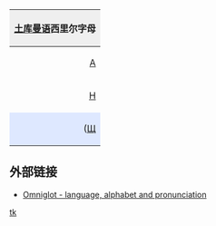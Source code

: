 {| style="margin:0.2em auto;padding:0;border:1px solid #ced8df;clear:{{{clear|both}}};width:{{{width|36em}}};"
! colspan="30" style="background:#efefef;"|[[土库曼语]]西里尔字母
|-lang="tk"
|style="padding-left:0.15em;text-align:right;"|[[А]]
|style="padding-right:0.15em;text-align:left;"|[[а]]
|style="padding-left:0.15em;text-align:right;"|[[Б]]
|style="padding-right:0.15em;text-align:left;"|[[б]]
|style="padding-left:0.15em;text-align:right;"|[[В]]
|style="padding-right:0.15em;text-align:left;"|[[в]]
|style="padding-left:0.15em;text-align:right;"|[[Г]]
|style="padding-right:0.15em;text-align:left;"|[[г]]
|style="padding-left:0.15em;text-align:right;"|[[Д]]
|style="padding-right:0.15em;text-align:left;"|[[д]]
|style="padding-left:0.15em;text-align:right;"|[[Е]]
|style="padding-right:0.15em;text-align:left;"|[[е]]
|style="padding-left:0.15em;text-align:right;"|[[Ё]]
|style="padding-right:0.15em;text-align:left;"|[[ё]]
|style="padding-left:0.15em;text-align:right;"|[[Ж]]
|style="padding-right:0.15em;text-align:left;"|[[ж]]
|style="padding-left:0.15em;text-align:right;"|[[Җ]]
|style="padding-right:0.15em;text-align:left;"|[[җ]]
|style="padding-left:0.15em;text-align:right;"|[[З]]
|style="padding-right:0.15em;text-align:left;"|[[з]]
|style="padding-left:0.15em;text-align:right;"|[[И]]
|style="padding-right:0.15em;text-align:left;"|[[и]]
|style="padding-left:0.15em;text-align:right;"|[[Й]]
|style="padding-right:0.15em;text-align:left;"|[[й]]
|style="padding-left:0.15em;text-align:right;"|[[К]]
|style="padding-right:0.15em;text-align:left;"|[[к]]
|style="padding-left:0.15em;text-align:right;"|[[Л]]
|style="padding-right:0.15em;text-align:left;"|[[л]]
|style="padding-left:0.15em;text-align:right;"|[[М]]
|style="padding-right:0.15em;text-align:left;"|[[м]]
|-lang="tk"
|style="padding-left:0.15em;text-align:right;"|[[Н]]
|style="padding-right:0.15em;text-align:left;"|[[н]]
|style="padding-left:0.15em;text-align:right;"|[[Ң]]
|style="padding-right:0.15em;text-align:left;"|[[ң]]
|style="padding-left:0.15em;text-align:right;"|[[О]]
|style="padding-right:0.15em;text-align:left;"|[[о]]
|style="padding-left:0.15em;text-align:right;"|[[Ө]]
|style="padding-right:0.15em;text-align:left;"|[[ө]]
|style="padding-left:0.15em;text-align:right;"|[[П]]
|style="padding-right:0.15em;text-align:left;"|[[п]]
|style="padding-left:0.15em;text-align:right;"|[[Р]]
|style="padding-right:0.15em;text-align:left;"|[[р]]
|style="padding-left:0.15em;text-align:right;"|[[С]]
|style="padding-right:0.15em;text-align:left;"|[[с]]
|style="padding-left:0.15em;text-align:right;"|[[Т]]
|style="padding-right:0.15em;text-align:left;"|[[т]]
|style="padding-left:0.15em;text-align:right;"|[[У]]
|style="padding-right:0.15em;text-align:left;"|[[у]]
|style="padding-left:0.15em;text-align:right;"|[[Ү]]
|style="padding-right:0.15em;text-align:left;"|[[ү]]
|style="padding-left:0.15em;text-align:right;"|[[Ф]]
|style="padding-right:0.15em;text-align:left;"|[[ф]]
|style="padding-left:0.15em;text-align:right;"|[[Х]]
|style="padding-right:0.15em;text-align:left;"|[[х]]
|style="background-color:#dee8ff;padding-left:0.15em;text-align:right;"|([[Ц]]
|style="background-color:#dee8ff;padding-right:0.15em;text-align:left;"|[[ц]])
|style="padding-left:0.15em;text-align:right;"|[[Ч]]
|style="padding-right:0.15em;text-align:left;"|[[ч]]
|style="padding-left:0.15em;text-align:right;"|[[Ш]]
|style="padding-right:0.15em;text-align:left;"|[[ш]]
|-lang="tk"
|style="background-color:#dee8ff;padding-left:0.15em;text-align:right;"|([[Щ]]
|style="background-color:#dee8ff;padding-right:0.15em;text-align:left;"|[[щ]])
|style="background-color:#dee8ff;padding-left:0.15em;text-align:right;"|([[Ъ]]
|style="background-color:#dee8ff;padding-right:0.15em;text-align:left;"|[[ъ]])
|style="padding-left:0.15em;text-align:right;"|[[Ы]]
|style="padding-right:0.15em;text-align:left;"|[[ы]]
|style="background-color:#dee8ff;padding-left:0.15em;text-align:right;"|([[Ь]]
|style="background-color:#dee8ff;padding-right:0.15em;text-align:left;"|[[ь]])
|style="padding-left:0.15em;text-align:right;"|[[Э]]
|style="padding-right:0.15em;text-align:left;"|[[э]]
|style="padding-left:0.15em;text-align:right;"|[[Ә]]
|style="padding-right:0.15em;text-align:left;"|[[ә]]
|style="padding-left:0.15em;text-align:right;"|[[Ю]]
|style="padding-right:0.15em;text-align:left;"|[[ю]]
|style="padding-left:0.15em;text-align:right;"|[[Я]]
|style="padding-right:0.15em;text-align:left;"|[[я]]
|&nbsp;
|&nbsp;
|&nbsp;
|&nbsp;
|&nbsp;
|&nbsp;
|&nbsp;
|&nbsp;
|&nbsp;
|&nbsp;
|&nbsp;
|&nbsp;
|&nbsp;
|&nbsp;
|}<noinclude>
==外部链接==
*[http://www.omniglot.com/writing/turkmen.htm Omniglot - language, alphabet and pronunciation]
[[Category:西里尔字母模板|tk]]
</noinclude>